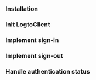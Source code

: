 
<TutorialTip />

### Installation

<Installation />

### Init LogtoClient

<InitLogtoClient />

### Implement sign-in

<ImplementSignIn />

### Implement sign-out

<ImplementSignOut />

### Handle authentication status

<HandleAuthenticationStatus />

<TestYourIntegration sdk="Express" />
